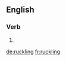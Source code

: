 ==English==

===Verb===
{{head|en|present participle}}

# {{present participle of|ruckle|lang=en}}

[[de:ruckling]]
[[fr:ruckling]]